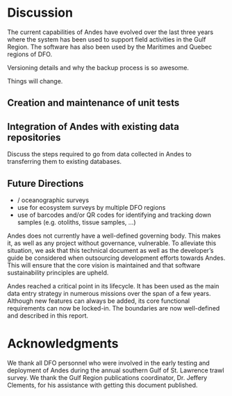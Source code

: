 # Discussion

The current capabilities of Andes have evolved over the last three years where the system has been used to support field activities in the Gulf Region. The software has also been used by the Maritimes and Quebec regions of DFO. 

Versioning details and why the backup process is so awesome.

Things will change.


## Creation and maintenance of unit tests



## Integration of Andes with existing data repositories

Discuss the steps required to go from data collected in Andes to transferring them to existing databases. 


## Future Directions

- \gls{azmp} / oceanographic surveys
- use for ecosystem surveys by multiple DFO regions
- use of barcodes and/or QR codes for identifying and tracking down samples (e.g. otoliths, tissue samples, ...)


<!-- governance -->
Andes does not currently have a well-defined governing body.
This makes it, as well as any project without governance, vulnerable. 
To alleviate this situation, we ask that this technical document as well as the developer's guide be considered when outsourcing development efforts towards Andes.
This will ensure that the core vision is maintained and that software sustainability principles are upheld.

<!-- it has boundaries -->
Andes reached a critical point in its lifecycle.
It has been used as the main data entry strategy in numerous missions over the span of a few years.
Although new features can always be added, its core functional requirements can now be locked-in.
The boundaries are now well-defined and described in this report.

\newpage


# Acknowledgments
We thank all DFO personnel who were involved in the early testing and deployment of Andes during the annual southern Gulf of St. Lawrence trawl survey. We thank the Gulf Region publications coordinator, Dr. Jeffery Clements, for his assistance with getting this document published.

\clearpage

